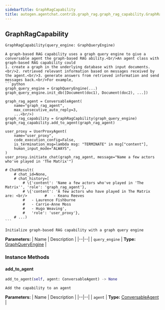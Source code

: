 ```yaml
---
sidebarTitle: GraphRagCapability
title: autogen.agentchat.contrib.graph_rag.graph_rag_capability.GraphRagCapability
---
```

<h2 id="autogen.agentchat.contrib.graph_rag.graph_rag_capability.GraphRagCapability" class="doc doc-heading">
    <code class="doc-symbol doc-symbol-heading doc-symbol-class"></code>
    <span class="doc doc-object-name doc-class-name">GraphRagCapability</span>
</h2>

```python
GraphRagCapability(query_engine: GraphQueryEngine)
```

    A graph-based RAG capability uses a graph query engine to give a conversable agent the graph-based RAG ability.<br/>An agent class with graph-based RAG capability could
    1. create a graph in the underlying database with input documents.<br/>2. retrieved relevant information based on messages received by the agent.<br/>3. generate answers from retrieved information and send messages back.<br/>For example,
    ```python
    graph_query_engine = GraphQueryEngine(...)
    graph_query_engine.init_db([Document(doc1), Document(doc2), ...])
    
    graph_rag_agent = ConversableAgent(
        name="graph_rag_agent",
        max_consecutive_auto_reply=3,
        ...<br/>)
    graph_rag_capability = GraphRagCapbility(graph_query_engine)
    graph_rag_capability.add_to_agent(graph_rag_agent)
    
    user_proxy = UserProxyAgent(
        name="user_proxy",
        code_execution_config=False,
        is_termination_msg=lambda msg: "TERMINATE" in msg["content"],
        human_input_mode="ALWAYS",
    )
    user_proxy.initiate_chat(graph_rag_agent, message="Name a few actors who've played in 'The Matrix'")
    
    # ChatResult(
        # chat_id=None,
        # chat_history=[
            # \{'content': 'Name a few actors who've played in 'The Matrix'', 'role': 'graph_rag_agent'},
            # \{'content': 'A few actors who have played in The Matrix are: <br/>        #   - Keanu Reeves
            #   - Laurence Fishburne
            #   - Carrie-Anne Moss
            #   - Hugo Weaving',
            #   'role': 'user_proxy'},
        # ...)
    ```
    
    Initialize graph-based RAG capability with a graph query engine

<b>Parameters:</b>
| Name | Description |
|--|--|
| `query_engine` | **Type:** [GraphQueryEngine](/docs/api-reference/autogen/agentchat/contrib/graph_rag/graph_query_engine/GraphQueryEngine) |

### Instance Methods

<code class="doc-symbol doc-symbol-heading doc-symbol-method"></code>
#### add_to_agent

```python
add_to_agent(self, agent: ConversableAgent) -> None
```

    Add the capability to an agent

<b>Parameters:</b>
| Name | Description |
|--|--|
| `agent` | **Type:** [ConversableAgent](/docs/api-reference/autogen/ConversableAgent) |

<br />